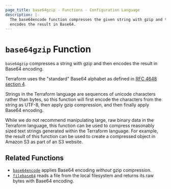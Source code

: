 ```yaml
---
page_title: base64gzip - Functions - Configuration Language
description: |-
  The base64encode function compresses the given string with gzip and then
  encodes the result in Base64.
---
```


# `base64gzip` Function

`base64gzip` compresses a string with gzip and then encodes the result in
Base64 encoding.

Terraform uses the "standard" Base64 alphabet as defined in
[RFC 4648 section 4](https://tools.ietf.org/html/rfc4648#section-4).

Strings in the Terraform language are sequences of unicode characters rather
than bytes, so this function will first encode the characters from the string
as UTF-8, then apply gzip compression, and then finally apply Base64 encoding.

While we do not recommend manipulating large, raw binary data in the Terraform
language, this function can be used to compress reasonably sized text strings
generated within the Terraform language. For example, the result of this
function can be used to create a compressed object in Amazon S3 as part of
an S3 website.

## Related Functions

* [`base64encode`](/language/functions/base64encode) applies Base64 encoding _without_
  gzip compression.
* [`filebase64`](/language/functions/filebase64) reads a file from the local filesystem
  and returns its raw bytes with Base64 encoding.

